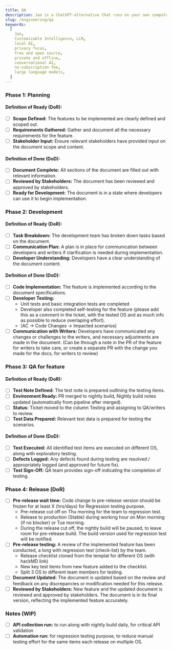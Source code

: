 ```yaml
---
title: QA
description: Jan is a ChatGPT-alternative that runs on your own computer, with a local API server.
slug: /engineering/qa
keywords:
  [
    Jan,
    Customizable Intelligence, LLM,
    local AI,
    privacy focus,
    free and open source,
    private and offline,
    conversational AI,
    no-subscription fee,
    large language models,
  ]
---
```


### Phase 1: Planning

#### Definition of Ready (DoR):

- [ ] **Scope Defined:** The features to be implemented are clearly defined and scoped out.
- [ ] **Requirements Gathered:** Gather and document all the necessary requirements for the feature.
- [ ] **Stakeholder Input:** Ensure relevant stakeholders have provided input on the document scope and content.

#### Definition of Done (DoD):

- [ ] **Document Complete:** All sections of the document are filled out with relevant information.
- [ ] **Reviewed by Stakeholders:** The document has been reviewed and approved by stakeholders.
- [ ] **Ready for Development:** The document is in a state where developers can use it to begin implementation.

### Phase 2: Development

#### Definition of Ready (DoR):

- [ ] **Task Breakdown:** The development team has broken down tasks based on the document.
- [ ] **Communication Plan:** A plan is in place for communication between developers and writers if clarification is needed during implementation.
- [ ] **Developer Understanding:** Developers have a clear understanding of the document content.

#### Definition of Done (DoD):

- [ ] **Code Implementation:** The feature is implemented according to the document specifications.
- [ ] **Developer Testing:**
  - Unit tests and basic integration tests are completed
  - Developer also completed self-testing for the feature (please add this as a comment in the ticket, with the tested OS and as much info as possible to reduce overlaping effort).
  - (AC -> Code Changes -> Impacted scenarios)
- [ ] **Communication with Writers:** Developers have communicated any changes or challenges to the writers, and necessary adjustments are made in the document. (Can be through a note in the PR of the feature for writers to take care, or create a separate PR with the change you made for the docs, for writers to review)

### Phase 3: QA for feature

#### Definition of Ready (DoR):

- [ ] **Test Note Defined:** The test note is prepared outlining the testing items.
- [ ] **Environment Ready:** PR merged to nightly build, Nightly build notes updated (automatically from pipeline after merged).
- [ ] **Status:** Ticket moved to the column Testing and assigning to QA/writers to review.
- [ ] **Test Data Prepared:** Relevant test data is prepared for testing the scenarios.

#### Definition of Done (DoD):

- [ ] **Test Executed:** All identified test items are executed on different OS, along with exploratory testing.
- [ ] **Defects Logged:** Any defects found during testing are resolved / appropriately logged (and approved for future fix).
- [ ] **Test Sign-Off:** QA team provides sign-off indicating the completion of testing.

### Phase 4: Release (DoR)

- [ ] **Pre-release wait time:** Code change to pre-release version should be frozen for at least X (hrs/days) for Regression testing purpose.
  - Pre-release cut off on Thu morning for the team to regression test.
  - Release to production (Stable) during working hour on Mon morning (if no blocker) or Tue morning.
  - During the release cut off, the nightly build will be paused, to leave room for pre-release build. The build version used for regression test will be notified.
- [ ] **Pre-release testing:** A review of the implemented feature has been conducted, a long with regression test (check-list) by the team.
  - Release checklist cloned from the templat for different OS (with hackMD link)
  - New key test items from new feature added to the checklist.
  - Split 3 OS to different team members for testing.
- [ ] **Document Updated:** The document is updated based on the review and feedback on any discrepancies or modification needed for this release.
- [ ] **Reviewed by Stakeholders:** New feature and the updated document is reviewed and approved by stakeholders. The document is in its final version, reflecting the implemented feature accurately.

### Notes (WIP)

- [ ] **API collection run:** to run along with nightly build daily, for critical API validation
- [ ] **Automation run:** for regression testing purpose, to reduce manual testing effort for the same items each release on multiple OS.
